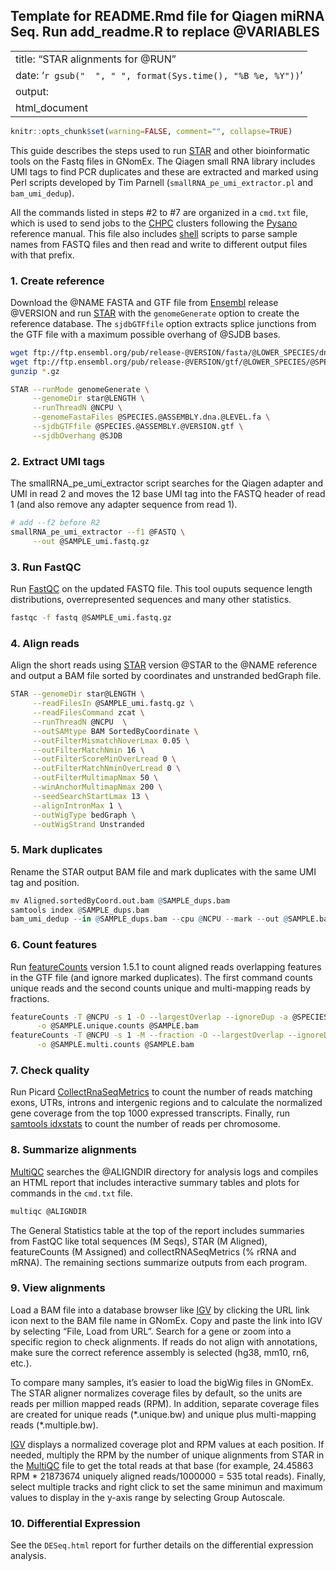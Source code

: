 ## Template for README.Rmd file for Qiagen miRNA Seq.  Run add_readme.R to replace @VARIABLES

---
title: "STAR alignments for @RUN"
date: '`r gsub("  ", " ", format(Sys.time(), "%B %e, %Y"))`'
output:
  html_document
---

```r
knitr::opts_chunk$set(warning=FALSE, comment="", collapse=TRUE)
```

This guide describes the steps used to run [STAR] and other bioinformatic tools
on the Fastq files in GNomEx.  The Qiagen small RNA library includes UMI tags to
find PCR duplicates and these are extracted and marked using Perl scripts
developed by Tim Parnell (`smallRNA_pe_umi_extractor.pl` and `bam_umi_dedup`).

All the commands listed in steps #2 to #7 are organized in a `cmd.txt` file,  which
is used to send jobs to the [CHPC] clusters following the [Pysano] reference
manual.  This file also includes [shell] scripts to parse sample names from
FASTQ files and then read and write to different output files with that prefix.

### 1. Create reference

Download the @NAME FASTA and GTF file from [Ensembl] release @VERSION and
run [STAR] with the `genomeGenerate` option to create the reference database.
The `sjdbGTFfile` option extracts splice junctions from the GTF file with a
maximum possible overhang of @SJDB bases.

```bash
wget ftp://ftp.ensembl.org/pub/release-@VERSION/fasta/@LOWER_SPECIES/dna/@SPECIES.@ASSEMBLY.dna.@LEVEL.fa.gz
wget ftp://ftp.ensembl.org/pub/release-@VERSION/gtf/@LOWER_SPECIES/@SPECIES.@ASSEMBLY.@VERSION.gtf.gz
gunzip *.gz

STAR --runMode genomeGenerate \
     --genomeDir star@LENGTH \
     --runThreadN @NCPU \
     --genomeFastaFiles @SPECIES.@ASSEMBLY.dna.@LEVEL.fa \
     --sjdbGTFfile @SPECIES.@ASSEMBLY.@VERSION.gtf \
     --sjdbOverhang @SJDB
```


### 2. Extract UMI tags

The smallRNA_pe_umi_extractor script searches for the Qiagen adapter and UMI in read 2 and moves the 12 base
UMI tag into the FASTQ header of read 1 (and also remove any adapter sequence from read 1).

```bash
# add --f2 before R2
smallRNA_pe_umi_extractor --f1 @FASTQ \
     --out @SAMPLE_umi.fastq.gz
```


### 3. Run FastQC

Run [FastQC] on the updated FASTQ file.  This tool ouputs sequence length distributions,
overrepresented sequences and many other statistics.

```bash
fastqc -f fastq @SAMPLE_umi.fastq.gz
```

### 4. Align reads

Align the short reads using [STAR] version @STAR to the @NAME reference and output a BAM file
 sorted by coordinates and unstranded bedGraph file.

```bash
STAR --genomeDir star@LENGTH \
     --readFilesIn @SAMPLE_umi.fastq.gz \
     --readFilesCommand zcat \
     --runThreadN @NCPU  \
     --outSAMtype BAM SortedByCoordinate \
     --outFilterMismatchNoverLmax 0.05 \
     --outFilterMatchNmin 16 \
     --outFilterScoreMinOverLread 0 \
     --outFilterMatchNminOverLread 0 \
     --outFilterMultimapNmax 50 \
     --winAnchorMultimapNmax 200 \
     --seedSearchStartLmax 13 \
     --alignIntronMax 1 \
     --outWigType bedGraph \
     --outWigStrand Unstranded
```

### 5. Mark duplicates

Rename the STAR output BAM file and mark duplicates with the same UMI tag and position.

```r
mv Aligned.sortedByCoord.out.bam @SAMPLE_dups.bam
samtools index @SAMPLE_dups.bam
bam_umi_dedup --in @SAMPLE_dups.bam --cpu @NCPU --mark --out @SAMPLE.bam
```


### 6. Count features

Run [featureCounts] version 1.5.1 to count aligned reads overlapping features in
the GTF file (and ignore marked duplicates).   The first command counts unique
reads and the second counts unique and multi-mapping reads by fractions.

```bash
featureCounts -T @NCPU -s 1 -O --largestOverlap --ignoreDup -a @SPECIES.@ASSEMBLY.@VERSION.gtf \
      -o @SAMPLE.unique.counts @SAMPLE.bam
featureCounts -T @NCPU -s 1 -M --fraction -O --largestOverlap --ignoreDup -a @SPECIES.@ASSEMBLY.@VERSION.gtf \
      -o @SAMPLE.multi.counts @SAMPLE.bam
```

### 7. Check quality

Run Picard [CollectRnaSeqMetrics] to count the number of reads matching exons,
UTRs, introns and intergenic regions and to calculate the normalized gene
coverage from the top 1000 expressed transcripts. Finally, run [samtools idxstats] to
count the number of reads per chromosome.

### 8. Summarize alignments

[MultiQC] searches the @ALIGNDIR directory for analysis logs and compiles an
HTML report that includes interactive summary tables and plots for commands
in the `cmd.txt` file.

```bash
multiqc @ALIGNDIR
```

The General Statistics table at the top of the report includes summaries from
FastQC like total sequences (M Seqs), STAR (M Aligned), featureCounts (M
Assigned) and collectRNASeqMetrics (% rRNA and mRNA).   The remaining sections
summarize outputs from each program.

### 9.  View alignments

Load a BAM file into a database browser like [IGV] by clicking the URL link icon
next to the BAM file name in GNomEx.   Copy and paste the link into IGV by
selecting "File, Load from URL".   Search for a gene or zoom into a specific
region to check alignments. If reads do not align with annotations, make sure
the correct reference assembly is selected (hg38, mm10, rn6, etc.).

To compare many samples, it's easier to load the bigWig files in GNomEx. The
STAR aligner normalizes coverage files by default, so the units are reads per
million mapped reads (RPM). In addition, separate coverage files are created for
unique reads (\*.unique.bw) and unique plus multi-mapping reads
(\*.multiple.bw).

[IGV] displays a normalized coverage plot and RPM values at each position.
If needed, multiply the RPM by the number of unique alignments from
STAR in the [MultiQC] file to get the total reads at that base (for example,
24.45863 RPM * 21873674 uniquely aligned reads/1000000 = 535 total reads).
Finally, select multiple tracks and right click to set the same minimun and
maximum values to display in the y-axis range by selecting Group Autoscale.

### 10. Differential Expression

See the `DESeq.html` report for further details on the differential expression analysis.

<br>

[cutadapt]: http://cutadapt.readthedocs.io/en/stable/index.html
[STAR]: https://github.com/alexdobin/STAR
[Ensembl]: http://uswest.ensembl.org/info/data/ftp/index.html
[Pysano]: https://uofuhealth.utah.edu/huntsman/shared-resources/gba/bioinformatics/infrastructure/pysano.php
[CHPC]: https://www.chpc.utah.edu/
[shell]: http://tldp.org/LDP/abs/html/index.html
[IGV]: http://software.broadinstitute.org/software/igv/
[featureCounts]: http://bioinf.wehi.edu.au/featureCounts/
[FastQC]: http://www.bioinformatics.babraham.ac.uk/projects/fastqc/
[CollectRnaSeqMetrics]: https://broadinstitute.github.io/picard/command-line-overview.html#CollectRnaSeqMetrics
[samtools idxstats]: http://www.htslib.org/
[MultiQC]: http://multiqc.info/
